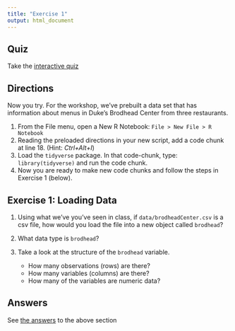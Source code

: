 ```yaml
---
title: "Exercise 1"
output: html_document
---
```


## Quiz

Take the [interactive quiz](https://libjohn.shinyapps.io/intro2r_quizzes/)


## Directions

Now you try.  For the workshop, we've prebuilt a data set that has information about menus in Duke's Brodhead Center from three restaurants.  

1. From the File menu, open a New R Notebook:  `File > New File > R Notebook`
1. Reading the preloaded directions in your new script, add a code chunk at line 18.  (Hint: *Ctrl+Alt+I*)
1. Load the `tidyverse` package.  In that code-chunk, type: `library(tidyverse)` and run the code chunk.
1. Now you are ready to make new code chunks and follow the steps in Exercise 1 (below).


## Exercise 1: Loading Data

1. Using what we've you've seen in class, if `data/brodheadCenter.csv` is a csv file, how would you load the file into a new object called `brodhead`?

2. What data type is `brodhead`?

3. Take a look at the structure of the `brodhead` variable.
    - How many observations (rows) are there?
    - How many variables (columns) are there?
    - How many of the variables are numeric data?
    
## Answers

See [the answers](answers.html#part_one:_loading_data) to the above section
